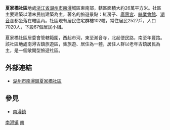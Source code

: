{{notability unreferenced|time=2010-07-24T13:30:09+00:00}}
'''夏家橋社區'''地處[[浙江省|浙江省]][[湖州市|湖州市]][[南潯鎮|南潯]]城區東南部，轄區面積大約26萬平方米。社區主要建築以清末民初建築為主，著名的旅遊景點：紅房子、[[廣惠宮|廣惠宮]]、[[絲業會館|絲業會館]]、[[潮音寺_(南浔)|潮音寺]]都坐落在轄區內。社區現有居民住宅群樓102幢，常住居民2527戶，人口7020人，下設67個居民小組。

夏家橋社區居委會管轄範圍，西起市河，東至潮音寺，北起便民路，南至年豐路。該社區地處南潯古鎮旅遊區，集旅遊、居住為一體，居住人群以老年古鎮居民為主，是一個敞開型旅遊社區。

==外部連結==
*[https://web.archive.org/web/20161009180335/http://nxxjqsq.cn/ 湖州市南潯鎮夏家橋社區]

==參見==
*[[南潯鎮|南潯鎮]]

[[Category:南潯區|南潯镇]]
[[Category:湖州市社區|南]]
